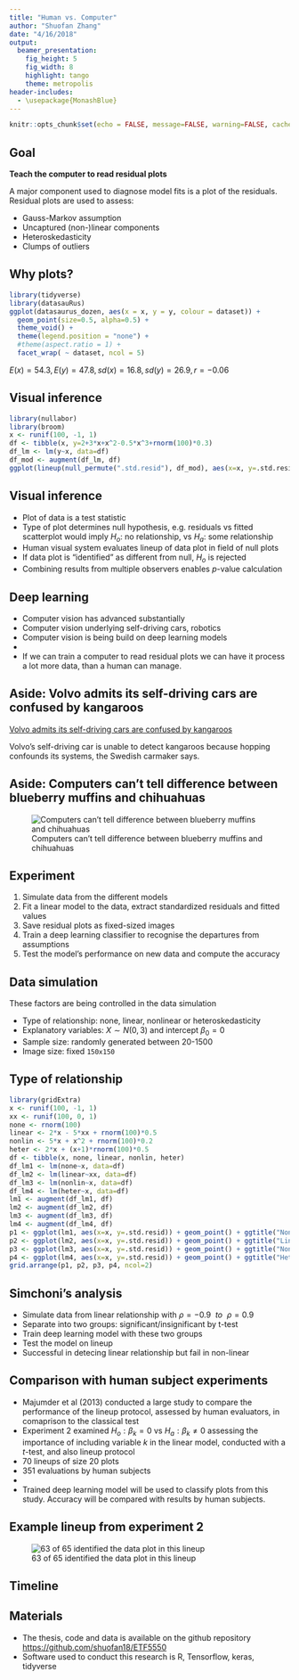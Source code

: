 ```yaml
---
title: "Human vs. Computer"
author: "Shuofan Zhang"
date: "4/16/2018"
output: 
  beamer_presentation:
    fig_height: 5
    fig_width: 8
    highlight: tango
    theme: metropolis
header-includes:
  - \usepackage{MonashBlue}
---
```


```r
knitr::opts_chunk$set(echo = FALSE, message=FALSE, warning=FALSE, cache=TRUE, dev.args=list(bg=grey(0.9), pointsize=11))
```

## Goal

**Teach the computer to read residual plots**

A major component used to diagnose model fits is a plot of the residuals. Residual plots are used to assess:

- Gauss-Markov assumption
- Uncaptured (non-)linear components
- Heteroskedasticity
- Clumps of outliers 

## Why plots? 

```r
library(tidyverse)
library(datasauRus)
ggplot(datasaurus_dozen, aes(x = x, y = y, colour = dataset)) +
  geom_point(size=0.5, alpha=0.5) +
  theme_void() +
  theme(legend.position = "none") +
  #theme(aspect.ratio = 1) +
  facet_wrap( ~ dataset, ncol = 5)
```

$E(x)=54.3, E(y)= 47.8, sd(x) = 16.8, sd(y) = 26.9, r = -0.06$

## Visual inference

```r
library(nullabor)
library(broom)
x <- runif(100, -1, 1)
df <- tibble(x, y=2+3*x+x^2-0.5*x^3+rnorm(100)*0.3)
df_lm <- lm(y~x, data=df)
df_mod <- augment(df_lm, df)
ggplot(lineup(null_permute(".std.resid"), df_mod), aes(x=x, y=.std.resid)) + geom_point() + facet_wrap(~.sample)
```

## Visual inference

- Plot of data is a test statistic
- Type of plot determines null hypothesis, e.g. residuals vs fitted scatterplot would imply $H_o:$ no relationship, vs $H_a:$ some relationship
- Human visual system evaluates lineup of data plot in field of null plots
- If data plot is "identified" as different from null, $H_o$ is rejected
- Combining results from multiple observers enables $p$-value calculation

## Deep learning

- Computer vision has advanced substantially
- Computer vision underlying self-driving cars, robotics
- Computer vision is being build on deep learning models
-
- If we can train a computer to read residual plots we can have it process a lot more data, than a human can manage.

## Aside: Volvo admits its self-driving cars are confused by kangaroos

[Volvo admits its self-driving cars are confused by kangaroos](https://www.theguardian.com/technology/2017/jul/01/volvo-admits-its-self-driving-cars-are-confused-by-kangaroos)

Volvo's self-driving car is unable to detect kangaroos because hopping confounds its systems, the Swedish carmaker says.

## Aside: Computers can't tell difference between blueberry muffins and chihuahuas

![Computers can't tell difference between blueberry muffins and chihuahuas](figures/choc_chip_muffins.jpg)

## Experiment

1. Simulate data from the different models
2. Fit a linear model to the data, extract standardized residuals and fitted values
3. Save residual plots as fixed-sized images
4. Train a deep learning classifier to recognise the departures from assumptions
5. Test the model's performance on new data and compute the accuracy

## Data simulation {#sec:simulation}

These factors are being controlled in the data simulation

- Type of relationship: none, linear, nonlinear or heteroskedasticity
- Explanatory variables: $X \sim N(0,3)$ and intercept $\beta_0=0$
- Sample size: randomly generated between 20-1500
- Image size: fixed `150x150`

## Type of relationship

```r
library(gridExtra)
x <- runif(100, -1, 1)
xx <- runif(100, 0, 1)
none <- rnorm(100)
linear <- 2*x - 5*xx + rnorm(100)*0.5
nonlin <- 5*x + x^2 + rnorm(100)*0.2
heter <- 2*x + (x+1)*rnorm(100)*0.5
df <- tibble(x, none, linear, nonlin, heter)
df_lm1 <- lm(none~x, data=df)
df_lm2 <- lm(linear~xx, data=df)
df_lm3 <- lm(nonlin~x, data=df)
df_lm4 <- lm(heter~x, data=df)
lm1 <- augment(df_lm1, df)
lm2 <- augment(df_lm2, df)
lm3 <- augment(df_lm3, df)
lm4 <- augment(df_lm4, df)
p1 <- ggplot(lm1, aes(x=x, y=.std.resid)) + geom_point() + ggtitle("None")
p2 <- ggplot(lm2, aes(x=x, y=.std.resid)) + geom_point() + ggtitle("Linear")
p3 <- ggplot(lm3, aes(x=x, y=.std.resid)) + geom_point() + ggtitle("Non-linear")
p4 <- ggplot(lm4, aes(x=x, y=.std.resid)) + geom_point() + ggtitle("Heteroskedastic")
grid.arrange(p1, p2, p3, p4, ncol=2)
```

## Simchoni's analysis

- Simulate data from linear relationship with $\rho=-0.9\ \ to\ \ \rho=0.9$
- Separate into two groups: significant/insignificant by t-test
- Train deep learning model with these two groups
- Test the model on lineup 
- Successful in detecing linear relationship but fail in non-linear

## Comparison with human subject experiments

- Majumder et al (2013) conducted a large study to compare the performance of the lineup protocol, assessed by human evaluators, in comaprison to the classical test
- Experiment 2 examined $H_o: \beta_k=0$ vs $H_a: \beta_k\neq 0$ assessing the importance of including variable $k$ in the linear model, conducted with a $t$-test, and also lineup protocol
- 70 lineups of size 20 plots
- 351 evaluations by human subjects
-
- Trained deep learning model will be used to classify plots from this study. Accuracy will be compared with results by human subjects.

## Example lineup from experiment 2

![63 of 65 identified the data plot in this lineup](figures/plot_turk2_300_350_12_3.png)

## Timeline

\begin{tabular}{lp{10cm}}
Date & Component \\\hline
Apr 27 & Deep learning model trained \\
May 4  & Classification of new residual plots with model and results summarised\\
May 18 & Comparison with Turk studies\\
May 24 & Refinements made, final summaries written\\
May 31 & Thesis finalised\\
\end{tabular}

## Materials

- The thesis, code and data is available on the github repository [https://github.com/shuofan18/ETF5550](https://github.com/shuofan18/ETF5550)
- Software used to conduct this research is R, Tensorflow, keras, tidyverse

